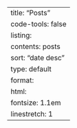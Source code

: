---
title: "Posts"
code-tools: false
listing:
  contents: posts
  sort: "date desc"
  type: default
format:
    html:
        fontsize: 1.1em
        linestretch: 1
---
